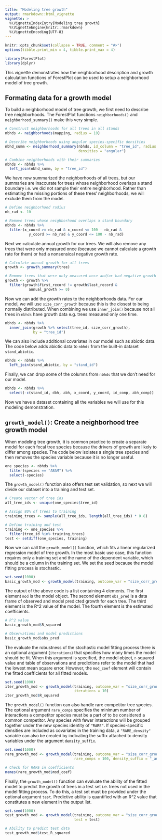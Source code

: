 ```yaml
---
title: "Modeling tree growth"
output: rmarkdown::html_vignette
vignette: >
  %\VignetteIndexEntry{Modeling tree growth}
  %\VignetteEngine{knitr::rmarkdown}
  %\VignetteEncoding{UTF-8}
---
```


```r
knitr::opts_chunk$set(collapse = TRUE, comment = "#>")
options(tibble.print_min = 4, tibble.print_max = 4)
```

```r
library(ForestPlot)
library(dplyr)
```

This vignette demonstrates how the neighborhood description and growth
calculation functions of ForestPlot can be used to setup a neighborhood model
of tree growth.

## Formating data for a growth model

To build a neighborhood model of tree growth, we first need to describe tree
neighborhoods. The ForestPlot functions `neighborhoods()` and
`neighborhood_summary()` make this very simple.

```r
# Construct neighborhoods for all trees in all stands
nbhds <- neighborhoods(mapping, radius = 10)

# Describe neighborhoods using angular species-specific densities
nbhd_summ <- neighborhood_summary(nbhds, id_column = "tree_id", radius = 10,
                                  densities = "angular")

# Combine neighborhoods with their summaries
nbhds <- nbhds %>%
  left_join(nbhd_summ, by = "tree_id")
```

We have now summarized the neighborhoods of all trees, but our summaries are 
inaccurate for trees whose neighborhood overlaps a stand boundary i.e. we did
not sample their entire neighborhood. Rather than estimating the missing
portions of these trees' neighborhoods, we will exclude them from the model.

```r
# Define neighborhood radius
nb_rad <- 10

# Remove trees whose neighborhood overlaps a stand boundary
nbhds <- nbhds %>%
  filter(x_coord >= nb_rad & x_coord <= 100 - nb_rad &
           y_coord >= nb_rad & y_coord <= 100 - nb_rad)
```

Next we calculate annual growth for our trees. We will also remove any trees
that were only measured once (because we cannot calculate a growth rate for
them) or had a nonsensical negative growth rate.

```r
# Calculate annual growth for all trees
growth <- growth_summary(tree)

# Remove trees that were only measured once and/or had negative growth
growth <- growth %>%
  filter(growth$first_record != growth$last_record &
           annual_growth >= 0)
```

Now we can add the growth rates to the neighborhoods data. For our model, we
will use `size_corr_growth` because this is the closest to being normally
distributed. When combining we use `inner_join()` because not all trees in
`nbhds` have growth data e.g. trees measured only one time.

```r
nbhds <- nbhds %>%
  inner_join(growth %>% select(tree_id, size_corr_growth),
             by = "tree_id")
```

We can also include additional covariates in our model such as abiotic data.
The code below adds abiotic data to `nbhds` from the built-in dataset 
`stand_abiotic`.

```r
nbhds <- nbhds %>%
  left_join(stand_abiotic, by = "stand_id")
```

Finally, we can drop some of the columns from `nbhds` that we don't need for
our model.

```r
nbhds <- nbhds %>%
  select(-c(stand_id, dbh, abh, x_coord, y_coord, id_comp, abh_comp))
```

Now we have a dataset containing all the variables we will use for this
modeling demonstration.

## `growth_model()`: Create a neighborhood tree growth model

When modeling tree growth, it is common practice to create a separate model
for each focal tree species because the drivers of growth are likely to differ
among species. The code below isolates a single tree species and then removes
the species variable because it is no longer useful.

```r
one_species <- nbhds %>%
  filter(species == "ABAM") %>%
  select(-species)
```

The `growth_model()` function also offers test set validation, so next we will
divide our dataset into a training and test set.

```r
# Create vector of tree ids
all_tree_ids <- unique(one_species$tree_id)

# Assign 80% of trees to training
training_trees <- sample(all_tree_ids, length(all_tree_ids) * 0.8)

# Define training and test
training <- one_species %>%
  filter(tree_id %in% training_trees)
test <- setdiff(one_species, training)
```

Now we can call the `growth_model()` function, which fits a linear regularized
regression model of tree growth. In the most basic use case, this function
requires only a training set and the name of the dependent variable, which 
should be a column in the training set. We set the seed because the model fitting process is stochastic.

```r
set.seed(1000)
basic_growth_mod <- growth_model(training, outcome_var = "size_corr_growth")
```

The output of the above code is a list containing 4 elements. The first element
`mod` is the model object. The second element `obs_pred` is a data frame of
observed and model predicted growth for each tree. The third element is the
R^2 value of the model. The fourth element is the estimated coefficients.

```r
# R^2 value
basic_growth_mod$R_squared

# Observations and model predictions
basic_growth_mod$obs_pred
```

The evaluate the robustness of the stochastic model fitting process there is an
optional argument (`iterations`) that specifies how many times the model should
be fit. When this argument is specified, the model object, r-squared value and
table of observations and predictions refer to the model that had the lowest
mean square error. However, the `mod_coef` element will contain the fitted
coefficients for all fitted models.

```r
set.seed(1000)
iter_growth_mod <- growth_model(training, outcome_var = "size_corr_growth",
                                iterations = 10)
iter_growth_mod$R_squared
```

The `growth_model()` function can also handle rare competitor tree species. The
optional argument `rare_comps` specifies the minimum number of interactions a
competitor species must be a part of to be considered a common competitor. Any
species with fewer interactions will be grouped together under the new species
identity of `"RARE"`. If species-specific densities are included as covariates
in the training data, a `"RARE_density"` variable can also be created by
indicating the suffix attached to density variables under the argument 
`density_suffix`.

```r
set.seed(1000)
rare_growth_mod <- growth_model(training, outcome_var = "size_corr_growth",
                                rare_comps = 100, density_suffix = "_angle_sum")

# Check for RARE in coefficients
names(rare_growth_mod$mod_coef)
```

Finally, the `growth_model()` function can evaluate the ability of the fitted
model to predict the growth of trees in a test set i.e. trees not used in the
model fitting process. To do this, a test set must be provided under the 
optional argument `test`. Predictive ability is quantified with an R^2 value
that constitutes a new element in the output list.

```r
set.seed(1000)
test_growth_mod <- growth_model(training, outcome_var = "size_corr_growth",
                                test = test)

# Ability to predict test data
test_growth_mod$test_R_squared
```
